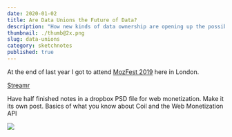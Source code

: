 ```yaml
---
date: 2020-01-02
title: Are Data Unions the Future of Data?
description: "How new kinds of data ownership are opening up the possibilities of internet economics"
thumbnail: ./thumb@2x.png
slug: data-unions
category: sketchnotes
published: true
---
```


At the end of last year I got to attend [MozFest 2019]() here in London.

[Streamr]()

Have half finished notes in a dropbox PSD file for web monetization. Make it its own post. Basics of what you know about Coil and the Web Monetization API

![](./dataunion.png)
